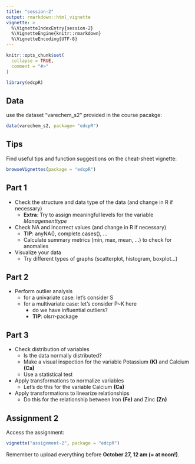 ```yaml
---
title: "session-2"
output: rmarkdown::html_vignette
vignette: >
  %\VignetteIndexEntry{session-2}
  %\VignetteEngine{knitr::rmarkdown}
  %\VignetteEncoding{UTF-8}
---
```


```r
knitr::opts_chunk$set(
  collapse = TRUE,
  comment = "#>"
)
```

```r
library(edcpR)
```


## Data

use the dataset "varechem_s2" provided in the course pacakge:

```r
data(varechem_s2, package= "edcpR")
```

## Tips 

Find useful tips and function suggestions on the cheat-sheet vignette:

```r
browseVignettes(package = "edcpR")
```

## Part 1

- Check the structure and data type of the data (and change in R if necessary)
  - **Extra**: Try to assign meaningful levels for the variable *Managementtype*
- Check NA and incorrect values (and change in R if necessary)
  - **TIP**: anyNA(), complete.cases(), ...
  - Calculate summary metrics (min, max, mean, ...) to check for anomalies
- Visualize your data
  - Try different types of graphs (scatterplot, histogram, boxplot...)
  
  
## Part 2

- Perform outlier analysis
  - for a univariate case: let's consider S
  - for a multivariate case: let's consider P~K here
    - do we have influential outliers?
    - **TIP**: olsrr-package
    
## Part 3

- Check distribution of variables
  - Is the data normally distributed?
  - Make a visual inspection for the variable Potassium **(K)** and Calcium **(Ca)**
  - Use a statistical test
- Apply transformations to normalize variables
  - Let's do this for the variable Calcium **(Ca)**
- Apply transformations to linearize relationships
  - Do this for the relationship between Iron **(Fe)** and Zinc **(Zn)**
  
## Assignment 2

Access the assignment:

```r
vignette("assignment-2", package = "edcpR")
```

Remember to upload everything before **October 27, 12 am (= at noon!)**.

